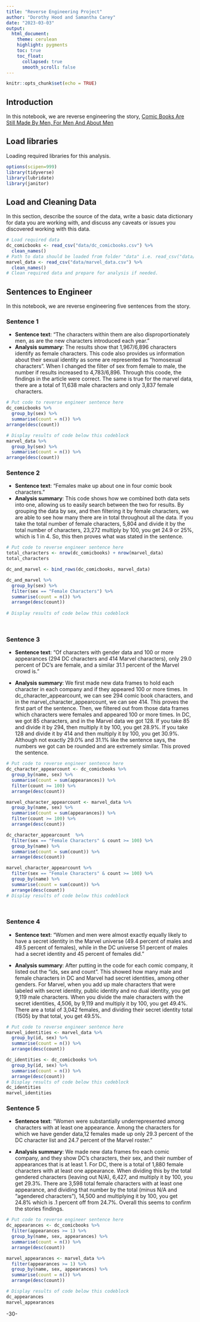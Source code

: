 ```yaml
---
title: "Reverse Engineering Project"
author: "Dorothy Hood and Samantha Carey"
date: "2023-03-03"
output:
  html_document:
    theme: cerulean
    highlight: pygments
    toc: true
    toc_float:
      collapsed: true
      smooth_scroll: false
---
```


```r
knitr::opts_chunk$set(echo = TRUE)
```

## Introduction 

In this notebook, we are reverse engineering the story, [Comic Books Are Still Made By Men, For Men And About Men](https://fivethirtyeight.com/features/women-in-comic-books/)

## Load libraries

Loading required libraries for this analysis.

```r
options(scipen=999)
library(tidyverse)
library(lubridate)
library(janitor)

```

## Load and Cleaning Data

In this section, describe the source of the data, write a basic data dictionary for data you are working with, and discuss any caveats or issues you discovered working with this data. 

```r
# Load required data
dc_comicbooks <- read_csv("data/dc_comicbooks.csv") %>% 
  clean_names()
# Path to data should be loaded from folder "data" i.e. read_csv("data/name_of_data.csv")
marvel_data <- read_csv("data/marvel_data.csv") %>% 
  clean_names()
# Clean required data and prepare for analysis if needed. 


```

## Sentences to Engineer
In this notebook, we are reverse engineering five sentences from the story.

### Sentence 1

* **Sentence text**: "The characters within them are also disproportionately men, as are the new characters introduced each year."
* **Analysis summary**: The results show that 1,967/6,896 characters identify as female characters. This code also provides us information about their sexual identity as some are represented as "homosexual characters". When I changed the filter of sex from female to male, the number if results increased to 4,783/6,896. Through this coode, the findings in the article were correct. The same is true for the marvel data, there are a total of 11,638 male characters and only 3,837 female characters. 

```r
# Put code to reverse engineer sentence here
dc_comicbooks %>%
  group_by(sex) %>% 
  summarise(count = n()) %>% 
arrange(desc(count))

# Display results of code below this codeblock
marvel_data %>%
  group_by(sex) %>% 
  summarise(count = n()) %>% 
arrange(desc(count))
```

### Sentence 2

* **Sentence text**: "Females make up about one in four comic book characters."
* **Analysis summary**: This code shows how we combined both data sets into one, allowing us to easily search between the two for results. By grouping the data by sex, and then filtering it by female characters, we are able to see how many there are in total throughout all the data. If you take the total number of female characters, 5,804 and divide it by the total number of characters, 23,272 multiply by 100, you get 24.9 or 25%, which is 1 in 4. So, this then proves what was stated in the sentence. 

```r
# Put code to reverse engineer sentence here
total_characters <- nrow(dc_comicbooks) + nrow(marvel_data)
total_characters

dc_and_marvel <- bind_rows(dc_comicbooks, marvel_data)

dc_and_marvel %>% 
  group_by(sex) %>% 
  filter(sex == "Female Characters") %>% 
  summarise(count = n()) %>% 
  arrange(desc(count))
  
# Display results of code below this codeblock

  
```

### Sentence 3

* **Sentence text**: "Of characters with gender data and 100 or more appearances (294 DC characters and 414 Marvel characters), only 29.0 percent of DC’s are female, and a similar 31.1 percent of the Marvel crowd is."

* **Analysis summary**: We first made new data frames to hold each character in each company and if they appeared 100 or more times. In dc_character_appearcount, we can see 294 comic book characters, and in the marvel_character_appearcount, we can see 414. This proves the first part of the sentence. Then, we filtered out from those data frames which characters were females and appeared 100 or more times. In DC, we got 85 characters, and in the Marvel data we got 128. If you take 85 and divide it by 294, then multiply it by 100, you get 28.9%. If you take 128 and divide it by 414 and then multiply it by 100, you get 30.9%. Although not exactly 29.0% and 31.1% like the sentence says, the numbers we got can be rounded and are extremely similar. This proved the sentence. 

```r
# Put code to reverse engineer sentence here
dc_character_appearcount <- dc_comicbooks %>% 
  group_by(name, sex) %>% 
  summarise(count = sum(appearances)) %>% 
  filter(count >= 100) %>% 
  arrange(desc(count))

marvel_character_appearcount <- marvel_data %>% 
  group_by(name, sex) %>% 
  summarise(count = sum(appearances)) %>% 
  filter(count >= 100) %>% 
  arrange(desc(count))

dc_character_appearcount  %>% 
  filter(sex == "Female Characters" & count >= 100) %>% 
  group_by(name) %>%
  summarise(count = sum(count)) %>% 
  arrange(desc(count))

marvel_character_appearcount %>% 
  filter(sex == "Female Characters" & count >= 100) %>% 
  group_by(name) %>%
  summarise(count = sum(count)) %>% 
  arrange(desc(count))
# Display results of code below this codeblock

  
```

### Sentence 4

* **Sentence text**: "Women and men were almost exactly equally likely to have a secret identity in the Marvel universe (49.4 percent of males and 49.5 percent of females), while in the DC universe 51 percent of males had a secret identity and 45 percent of females did."

* **Analysis summary**: After putting in the code for each comic company, it listed out the "ids, sex and count". This showed how many male and female characters in DC and Marvel had secret identities, among other genders. For Marvel, when you add up male characters that were labeled with secret identity, public identity and no dual identity, you get 9,119 male characters. When you divide the male characters with the secret identities, 4,506, by 9,119 and multiply it by 100, you get 49.4%. There are a total of 3,042 females, and dividing their secret identity total (1505) by that total, you get 49.5%.

```r
# Put code to reverse engineer sentence here
marvel_identities <- marvel_data %>% 
  group_by(id, sex) %>% 
  summarise(count = n()) %>% 
  arrange(desc(count))

dc_identities <- dc_comicbooks %>% 
  group_by(id, sex) %>% 
  summarise(count = n()) %>% 
  arrange(desc(count))
# Display results of code below this codeblock
dc_identities
marvel_identities
```

### Sentence 5

* **Sentence text**: "Women were substantially underrepresented among characters with at least one appearance. Among the characters for which we have gender data,12 females made up only 29.3 percent of the DC character list and 24.7 percent of the Marvel roster."

* **Analysis summary**: We made new data frames fro each comic company, and they show DC's characters, their sex, and their number of appearances that is at least 1. For DC, there is a total of 1,880 female characters with at least one appearance. When dividing this by the total gendered characters (leaving out N/A), 6,427, and multiply it by 100, you get 29.3%. There are 3,598 total female characters with at least one appearance, and dividing that number by the total (minus N/A and "agendered characters"), 14,500 and multiplying it by 100, you get 24.8% which is .1 percent off from 24.7%. Overall this seems to confirm the stories findings. 

```r
# Put code to reverse engineer sentence here
dc_appearances <- dc_comicbooks %>% 
  filter(appearances >= 1) %>% 
  group_by(name, sex, appearances) %>% 
  summarise(count = n()) %>% 
  arrange(desc(count))

marvel_appearances <- marvel_data %>% 
  filter(appearances >= 1) %>% 
  group_by(name, sex, appearances) %>% 
  summarise(count = n()) %>% 
  arrange(desc(count))

# Display results of code below this codeblock
dc_appearances
marvel_appearances
```

-30-
